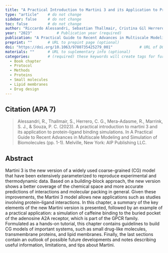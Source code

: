 ```yaml
---
title: "A Practical Introduction to Martini 3 and its Application to Protein-Ligand Binding Simulations"          # Paper title (required)
type: "article"    # do not change
sidebar: false     # do not change
toc: false         # do not change
author: "Riccardo Alessandri, Sebastian Thallmair, Cristina Gil Herrero, Raúl Mera-Adasmem, Siewert J. Marrink and Paulo C. T. Souza"         # Paper authors (required)
year: "2023"           # Publication year (required)
publication: "A Practical Guide to Recent Advances in Multiscale Modeling and Simulation of Biomolecules"    # Journal or similar (required)
preprint: ""       # URL to prepint page (optional)  
doi: "https://doi.org/10.1063/9780735425279_001"            # URL of DOI (required)  
materials: ""      # URL to suplementary info (optional)
categories:        # (required) these keywords will create tags for further filtering. 
  - Book chapter
  - Protocol
  - Methods
  - Proteins
  - Small molecules
  - Lipid membranes
  - Drug design
---
```


<!-- 
The info below is just an example. 

Both fields are required and they have to be replaced with the respective info for each paper. 

Please notice the `> ` symbol before the citation, it gives it additional styling.  
-->

## Citation (APA 7)      

> Alessandri, R., Thallmair, S., Herrero, C. G., Mera-Adasme, R., Marrink, S. J., & Souza, P. C. (2023). A practical introduction to martini 3 and its application to protein-ligand binding simulations. In A Practical Guide to Recent Advances in Multiscale Modeling and Simulation of Biomolecules (pp. 1-1). Melville, New York: AIP Publishing LLC.

## Abstract

Martini 3 is the new version of a widely used coarse-grained (CG) model that have been extensively parameterized to reproduce experimental and thermodynamic data. Based on a building-block approach, the new version shows a better coverage of the chemical space and more accurate predictions of interactions and molecular packing in general. Given these improvements, the Martini 3 model allows new applications such as studies involving protein–ligand interactions. In this chapter, a summary of the key elements of the new Martini version is presented, followed by an example of a practical application: a simulation of caffeine binding to the buried pocket of the adenosine A2A receptor, which is part of the GPCR family. Formulated as a hands-on tutorial, this chapter contains guidelines to build CG models of important systems, such as small drug-like molecules, transmembrane proteins, and lipid membranes. Finally, the last sections contain an outlook of possible future developments and notes describing useful information, limitations, and tips about Martini.